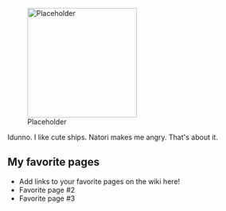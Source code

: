 [[File:Placeholder|thumb|220px]]

Idunno. I like cute ships. Natori makes me angry. That's about it.

==My favorite pages==

* Add links to your favorite pages on the wiki here!
* Favorite page #2
* Favorite page #3